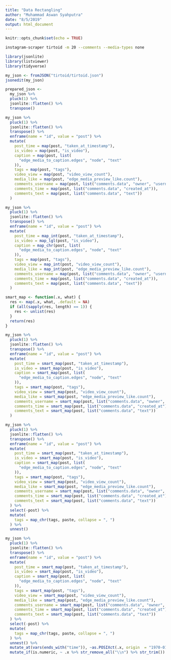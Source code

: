 ```yaml
---
title: "Data Rectangling"
author: "Muhammad Aswan Syahputra"
date: "8/5/2019"
output: html_document
---
```


```r
knitr::opts_chunk$set(echo = TRUE)
```

```bash
instagram-scraper tirtoid -m 20 --comments --media-types none
```

```r
library(jsonlite)
library(listviewer)
library(tidyverse)
```

```r
my_json <- fromJSON("tirtoid/tirtoid.json")
jsonedit(my_json)
```

```r
prepared_json <- 
  my_json %>% 
  pluck(1) %>% 
  jsonlite::flatten() %>%
  transpose()
```

```r
my_json %>%
  pluck(1) %>%
  jsonlite::flatten() %>%
  transpose() %>%
  enframe(name = "id", value = "post") %>%
  mutate(
    post_time = map(post, "taken_at_timestamp"),
    is_video = map(post, "is_video"),
    caption = map(post, list(
      "edge_media_to_caption.edges", "node", "text"
    )),
    tags = map(post, "tags"),
    video_view = map(post, "video_view_count"),
    media_like = map(post, "edge_media_preview_like.count"),
    comments_username = map(post, list("comments.data", "owner", "username")),
    comments_time = map(post, list("comments.data", "created_at")),
    comments_text = map(post, list("comments.data", "text"))
  )
```

```r
my_json %>%
  pluck(1) %>%
  jsonlite::flatten() %>%
  transpose() %>%
  enframe(name = "id", value = "post") %>%
  mutate(
    post_time = map_int(post, "taken_at_timestamp"),
    is_video = map_lgl(post, "is_video"),
    caption = map_chr(post, list(
      "edge_media_to_caption.edges", "node", "text"
    )),
    tags = map(post, "tags"),
    video_view = map_int(post, "video_view_count"),
    media_like = map_int(post, "edge_media_preview_like.count"),
    comments_username = map(post, list("comments.data", "owner", "username")),
    comments_time = map(post, list("comments.data", "created_at")),
    comments_text = map(post, list("comments.data", "text"))
  )
```

```r
smart_map <- function(.x, what) {
  res <- map(.x, what, .default = NA)
  if (all(sapply(res, length) == 1)) {
    res <- unlist(res)
  }
  return(res)
}
```

```r
my_json %>%
  pluck(1) %>%
  jsonlite::flatten() %>%
  transpose() %>%
  enframe(name = "id", value = "post") %>%
  mutate(
    post_time = smart_map(post, "taken_at_timestamp"),
    is_video = smart_map(post, "is_video"),
    caption = smart_map(post, list(
      "edge_media_to_caption.edges", "node", "text"
    )),
    tags = smart_map(post, "tags"),
    video_view = smart_map(post, "video_view_count"),
    media_like = smart_map(post, "edge_media_preview_like.count"),
    comments_username = smart_map(post, list("comments.data", "owner", "username")),
    comments_time = smart_map(post, list("comments.data", "created_at")),
    comments_text = smart_map(post, list("comments.data", "text"))
  )
```

```r
my_json %>%
  pluck(1) %>%
  jsonlite::flatten() %>%
  transpose() %>%
  enframe(name = "id", value = "post") %>%
  mutate(
    post_time = smart_map(post, "taken_at_timestamp"),
    is_video = smart_map(post, "is_video"),
    caption = smart_map(post, list(
      "edge_media_to_caption.edges", "node", "text"
    )),
    tags = smart_map(post, "tags"),
    video_view = smart_map(post, "video_view_count"),
    media_like = smart_map(post, "edge_media_preview_like.count"),
    comments_username = smart_map(post, list("comments.data", "owner", "username")),
    comments_time = smart_map(post, list("comments.data", "created_at")),
    comments_text = smart_map(post, list("comments.data", "text"))
  ) %>% 
  select(-post) %>% 
  mutate(
    tags = map_chr(tags, paste, collapse = ", ")
  ) %>% 
  unnest()
```

```r
my_json %>%
  pluck(1) %>%
  jsonlite::flatten() %>%
  transpose() %>%
  enframe(name = "id", value = "post") %>%
  mutate(
    post_time = smart_map(post, "taken_at_timestamp"),
    is_video = smart_map(post, "is_video"),
    caption = smart_map(post, list(
      "edge_media_to_caption.edges", "node", "text"
    )),
    tags = smart_map(post, "tags"),
    video_view = smart_map(post, "video_view_count"),
    media_like = smart_map(post, "edge_media_preview_like.count"),
    comments_username = smart_map(post, list("comments.data", "owner", "username")),
    comments_time = smart_map(post, list("comments.data", "created_at")),
    comments_text = smart_map(post, list("comments.data", "text"))
  ) %>% 
  select(-post) %>% 
  mutate(
    tags = map_chr(tags, paste, collapse = ", ")
  ) %>% 
  unnest() %>% 
  mutate_at(vars(ends_with("time")), ~as.POSIXct(.x, origin  = "1970-01-01")) %>% 
  mutate_if(is.numeric, ~ .x %>% str_remove_all("\\n") %>% str_trim())
```

